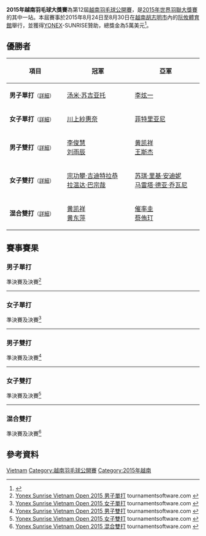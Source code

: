 {{noteTA|G1=Badminton}}
{{infobox badminton event
|name           = 2015年越南羽毛球大獎賽
|image          = YONEX-SUNRISE VIETNAM OPEN 2015.jpg
|size           = 300
|caption        =
|dates          = 2015年8月24日－8月30日
|number_edition = 第12屆
|level          = 3B
|prize_money    = 5萬美元
|location       = {{VIE}}[[胡志明市|胡志明市]]
|venue          = [[阮攸體育館|阮攸體育館]]
|previous       = 2014年越南羽毛球大獎賽 
|next           = 2016年越南羽毛球大獎賽
}}
'''2015年越南羽毛球大獎賽'''為第12屆[[越南羽毛球公開賽|越南羽毛球公開賽]]，是[[2015年世界羽聯大獎賽|2015年世界羽聯大獎賽]]的其中一站。本屆賽事於2015年8月24日至8月30日在[[越南|越南]][[胡志明市|胡志明市]]內的[[阮攸體育館|阮攸體育館]]舉行，並獲得[[YONEX|YONEX]]-SUNRISE贊助，總獎金為5萬美元<ref>{{cite web|title=Prospectus of YONEX-SUNRISE VIETNAM OPEN|url=http://www.bwfbadminton.org/file.aspx?id=633372&dl=1|publisher=Vietnam Badminton Federation (VBF)|accessdate=2015-08-27|archive-date=2015-09-05|archive-url=https://web.archive.org/web/20150905220944/http://www.bwfbadminton.org/file.aspx?id=633372&dl=1|dead-url=no}}{{en}}</ref>。

== 優勝者 ==
{| class=wikitable style="font-size:small"
!width="200"|項目
!width="250"|冠軍
!width="250"|亞軍
|-
|'''男子單打'''<small>（[[#男子單打|詳細]]）</small>
|{{flagicon|INA}} [[汤米·苏吉亚托|汤米·苏吉亚托]]
|{{flagicon|KOR}} [[李炫一|李炫一]]
|-
|'''女子單打'''<small>（[[#女子單打|詳細]]）</small>
|{{flagicon|JPN}} [[川上紗惠奈|川上紗惠奈]]
|{{flagicon|INA}} [[菲特里亚尼|菲特里亚尼]]
|-
|'''男子雙打'''<small>（[[#男子雙打|詳細]]）</small>
|{{flagicon|CHN}} [[李俊慧|李俊慧]]<br/>{{flagicon|CHN}} [[刘雨辰_(羽毛球运动员)|刘雨辰]]
|{{flagicon|CHN}} [[黄凯祥|黄凯祥]]<br/>{{flagicon|CHN}} [[王斯杰|王斯杰]]
|-
|'''女子雙打'''<small>（[[#女子雙打|詳細]]）</small>
|{{flagicon|THA}} [[宗功攀·吉迪特拉恭|宗功攀·吉迪特拉恭]]<br/>{{flagicon|THA}} [[拉温达·巴宗哉|拉温达·巴宗哉]]
|{{flagicon|INA}} [[苏琪·里基·安迪妮|苏琪·里基·安迪妮]]<br/>{{flagicon|INA}} [[马雷塔·德亚·乔瓦尼|马雷塔·德亚·乔瓦尼]]
|-
|'''混合雙打'''<small>（[[#混合雙打|詳細]]）</small>
|{{flagicon|CHN}} [[黄凯祥|黄凯祥]]<br/>{{flagicon|CHN}} [[黄东萍|黄东萍]]
|{{flagicon|KOR}} [[催率圭|催率圭]]<br/>{{flagicon|KOR}} [[蔡侑玎|蔡侑玎]]
|}

== 賽事賽果 ==
=== 男子單打 ===
;準決賽及決賽<ref name="MS">[http://bwf.tournamentsoftware.com/sport/draw.aspx?id=82A632B2-DEC3-4E2E-83C2-ED22BAB3646D&draw=2 Yonex Sunrise Vietnam Open 2015 男子單打] tournamentsoftware.com {{en}}</ref>
{{4TeamBracket-Tennis3-v2
| team-width=200
| RD1-seed1=1
| RD1-team1='''{{flagicon|INA}} [[汤米·苏吉亚托|汤米·苏吉亚托]]
| RD1-score1-1='''21
| RD1-score1-2='''21
| RD1-score1-3=
| RD1-seed2=
| RD1-team2={{flagicon|INA}} [[安东尼·金廷|安东尼·金廷]]
| RD1-score2-1=14
| RD1-score2-2=19
| RD1-score2-3=

| RD1-seed3=10
| RD1-team3={{flagicon|MAS}} [[张维峰|张维峰]]
| RD1-score3-1=22
| RD1-score3-2=15
| RD1-score3-3=
| RD1-seed4=2
| RD1-team4='''{{flagicon|KOR}} [[李炫一|李炫一]]
| RD1-score4-1='''24
| RD1-score4-2='''21
| RD1-score4-3=

| RD2-seed1=1
| RD2-team1='''{{flagicon|INA}} [[汤米·苏吉亚托|汤米·苏吉亚托]]
| RD2-score1-1='''21
| RD2-score1-2='''21
| RD2-score1-3=
| RD2-seed2=2
| RD2-team2={{flagicon|KOR}} [[李炫一|李炫一]]
| RD2-score2-1=19
| RD2-score2-2=19
| RD2-score2-3=
}}
----

=== 女子單打 ===
;準決賽及決賽<ref name="WS">[http://bwf.tournamentsoftware.com/sport/draw.aspx?id=82A632B2-DEC3-4E2E-83C2-ED22BAB3646D&draw=4 Yonex Sunrise Vietnam Open 2015 女子單打] {{Wayback|url=http://bwf.tournamentsoftware.com/sport/draw.aspx?id=82A632B2-DEC3-4E2E-83C2-ED22BAB3646D&draw=4 |date=20191218014058 }} tournamentsoftware.com {{en}}</ref>
{{4TeamBracket-Tennis3-v2
| team-width=200
| RD1-seed1=
| RD1-team1='''{{flagicon|INA}} [[菲特里亚尼|菲特里亚尼]]
| RD1-score1-1='''21
| RD1-score1-2='''21
| RD1-score1-3=
| RD1-seed2=
| RD1-team2={{flagicon|TPE}} [[程琪雅|程琪雅]]
| RD1-score2-1=19
| RD1-score2-2=19
| RD1-score2-3=

| RD1-seed3=Q4
| RD1-team3='''{{flagicon|JPN}} [[川上紗惠奈|川上紗惠奈]]
| RD1-score3-1='''21
| RD1-score3-2='''21
| RD1-score3-3=
| RD1-seed4=
| RD1-team4={{flagicon|THA}} [[素尼达·革通|素尼达·革通]]
| RD1-score4-1=14
| RD1-score4-2=10
| RD1-score4-3=

| RD2-seed1=
| RD2-team1={{flagicon|INA}} [[菲特里亚尼|菲特里亚尼]]
| RD2-score1-1=24
| RD2-score1-2='''21
| RD2-score1-3=10
| RD2-seed2=Q4
| RD2-team2='''{{flagicon|JPN}} [[川上紗惠奈|川上紗惠奈]]
| RD2-score2-1='''26
| RD2-score2-2=18
| RD2-score2-3='''21
}}
----

=== 男子雙打 ===
;準決賽及決賽<ref name="MD">[http://bwf.tournamentsoftware.com/sport/draw.aspx?id=82A632B2-DEC3-4E2E-83C2-ED22BAB3646D&draw=6 Yonex Sunrise Vietnam Open 2015 男子雙打] tournamentsoftware.com {{en}}</ref>
{{4TeamBracket-Tennis3-v2
| team-width=200
| RD1-seed1=1
| RD1-team1='''{{flagicon|CHN}} [[李俊慧|李俊慧]]<br/> {{flagicon|CHN}} [[刘雨辰_(羽毛球运动员)|刘雨辰]]
| RD1-score1-1=15
| RD1-score1-2='''23
| RD1-score1-3='''21
| RD1-seed2=4
| RD1-team2={{nowrap|{{flagicon|INA}} [[吉德翁·马库斯·费尔纳尔迪|吉德翁·马库斯·费尔纳尔迪]]<br/> {{flagicon|INA}} [[凯文·桑加亚·苏卡穆约|凯文·桑加亚·苏卡穆约]]}}
| RD1-score2-1='''21
| RD1-score2-2=21
| RD1-score2-3=18

| RD1-seed3=
| RD1-team3='''{{flagicon|CHN}} [[黄凯祥|黄凯祥]]<br/> {{flagicon|CHN}} [[王斯杰|王斯杰]]
| RD1-score3-1='''21
| RD1-score3-2=18
| RD1-score3-3='''21
| RD1-seed4=2
| RD1-team4={{flagicon|INA}} [[安德烈·阿迪斯提亚|安德烈·阿迪斯提亚]]<br/> {{flagicon|INA}} [[亨德拉·阿普利达·古纳万|亨德拉·阿普利达·古纳万]]
| RD1-score4-1=16
| RD1-score4-2='''21
| RD1-score4-3=16

| RD2-seed1=1
| RD2-team1='''{{flagicon|CHN}} [[李俊慧|李俊慧]]<br/> {{flagicon|CHN}} [[刘雨辰_(羽毛球运动员)|刘雨辰]]
| RD2-score1-1='''21
| RD2-score1-2='''21
| RD2-score1-3=
| RD2-seed2=
| RD2-team2={{flagicon|CHN}} [[黄凯祥|黄凯祥]]<br/> {{flagicon|CHN}} [[王斯杰|王斯杰]]
| RD2-score2-1=8
| RD2-score2-2=16
| RD2-score2-3=
}}
----

=== 女子雙打 ===
;準決賽及決賽<ref name="WD">[http://bwf.tournamentsoftware.com/sport/draw.aspx?id=82A632B2-DEC3-4E2E-83C2-ED22BAB3646D&draw=8 Yonex Sunrise Vietnam Open 2015 女子雙打] tournamentsoftware.com {{en}}</ref>
{{4TeamBracket-Tennis3-v2
| team-width=200
| RD1-seed1=8
| RD1-team1='''{{flagicon|INA}} [[苏琪·里基·安迪妮|苏琪·里基·安迪妮]]<br/> {{flagicon|INA}} [[马雷塔·德亚·乔瓦尼|马雷塔·德亚·乔瓦尼]]
| RD1-score1-1='''21
| RD1-score1-2='''21
| RD1-score1-3=
| RD1-seed2=
| RD1-team2={{flagicon|TPE}} [[陳曉歡|陳曉歡]]<br/> {{flagicon|TPE}} [[黃美菁|黃美菁]]
| RD1-score2-1=15
| RD1-score2-2=17
| RD1-score2-3=

| RD1-seed3=4
| RD1-team3='''{{flagicon|THA}} [[宗功攀·吉迪特拉恭|宗功攀·吉迪特拉恭]]<br/> {{flagicon|THA}} [[拉温达·巴宗哉|拉温达·巴宗哉]]
| RD1-score3-1=18
| RD1-score3-2='''21
| RD1-score3-3='''21
| RD1-seed4=PFQ
| RD1-team4={{nowrap|{{flagicon|INA}} [[德拉·德斯迪亚拉·哈里斯|德拉·德斯迪亚拉·哈里斯]]<br/> {{flagicon|INA}} [[里基·艾美莉雅·普拉蒂普塔|里基·艾美莉雅·普拉蒂普塔]]}}
| RD1-score4-1='''21
| RD1-score4-2=17
| RD1-score4-3=16

| RD2-seed1=8
| RD2-team1={{flagicon|INA}} [[苏琪·里基·安迪妮|苏琪·里基·安迪妮]]<br/> {{flagicon|INA}} [[马雷塔·德亚·乔瓦尼|马雷塔·德亚·乔瓦尼]]
| RD2-score1-1=14
| RD2-score1-2=12
| RD2-score1-3=
| RD2-seed2=4
| RD2-team2='''{{flagicon|THA}} [[宗功攀·吉迪特拉恭|宗功攀·吉迪特拉恭]]<br/> {{flagicon|THA}} [[拉温达·巴宗哉|拉温达·巴宗哉]]
| RD2-score2-1='''21
| RD2-score2-2='''21
| RD2-score2-3=
}}
----

=== 混合雙打 ===
;準決賽及決賽<ref name="XD">[http://bwf.tournamentsoftware.com/sport/draw.aspx?id=82A632B2-DEC3-4E2E-83C2-ED22BAB3646D&draw=10 Yonex Sunrise Vietnam Open 2015 混合雙打] {{Wayback|url=http://bwf.tournamentsoftware.com/sport/draw.aspx?id=82A632B2-DEC3-4E2E-83C2-ED22BAB3646D&draw=10 |date=20191215074432 }} tournamentsoftware.com {{en}}</ref>
{{4TeamBracket-Tennis3-v2
| team-width=200
| RD1-seed1=Q2
| RD1-team1={{flagicon|THA}} [[博丁·伊沙拉|博丁·伊沙拉]]<br/> {{flagicon|THA}} [[沙威丽·阿米达拜|沙威丽·阿米达拜]]
| RD1-score1-1=22
| RD1-score1-2=18
| RD1-score1-3=
| RD1-seed2=
| RD1-team2='''{{flagicon|KOR}} [[催率圭|催率圭]]<br/> {{flagicon|KOR}} [[蔡侑玎|蔡侑玎]]
| RD1-score2-1='''24
| RD1-score2-2='''21
| RD1-score2-3=

| RD1-seed3=5
| RD1-team3='''{{flagicon|CHN}} [[黄凯祥|黄凯祥]]<br/> {{flagicon|CHN}} [[黄东萍|黄东萍]]
| RD1-score3-1='''21
| RD1-score3-2='''21
| RD1-score3-3=
| RD1-seed4=
| RD1-team4={{flagicon|MAS}} [[陳炳順|陳炳順]]<br/> {{flagicon|MAS}} [[吳柳螢|吳柳螢]]
| RD1-score4-1=9
| RD1-score4-2=17
| RD1-score4-3=

| RD2-seed1=
| RD2-team1={{flagicon|KOR}} [[催率圭|催率圭]]<br/> {{flagicon|KOR}} [[蔡侑玎|蔡侑玎]]
| RD2-score1-1=19
| RD2-score1-2=12
| RD2-score1-3=
| RD2-seed2=5
| RD2-team2='''{{flagicon|CHN}} [[黄凯祥|黄凯祥]]<br/> {{flagicon|CHN}} [[黄东萍|黄东萍]]
| RD2-score2-1='''21
| RD2-score2-2='''21
| RD2-score2-3=
}}

== 參考資料 ==
{{Reflist}}

{{2015年世界羽聯大獎賽}}

[[Category:2015年世界羽聯大獎賽|Vietnam]]
[[Category:越南羽毛球公開賽|Category:越南羽毛球公開賽]]
[[Category:2015年越南|Category:2015年越南]]